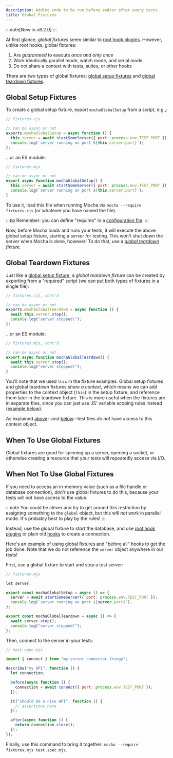 ```yaml
---
description: Adding code to be run before and/or after every tests.
title: Global Fixtures
---
```


:::note[New in v8.2.0]
:::

At first glance, _global fixtures_ seem similar to [root hook plugins](/next/features/root-hook-plugins).
However, unlike root hooks, global fixtures:

1. Are _guaranteed_ to execute _once and only once_
1. Work identically parallel mode, watch mode, and serial mode
1. Do not share a context with tests, suites, or other hooks

There are two types of global fixtures: [global setup fixtures](#global-setup-fixtures) and [global teardown fixtures](#global-teardown-fixtures).

## Global Setup Fixtures

To create a global setup fixture, export `mochaGlobalSetup` from a script, e.g.,:

```js
// fixtures.cjs

// can be async or not
exports.mochaGlobalSetup = async function () {
  this.server = await startSomeServer({ port: process.env.TEST_PORT });
  console.log(`server running on port ${this.server.port}`);
};
```

...or an ES module:

```js
// fixtures.mjs

// can be async or not
export async function mochaGlobalSetup() {
  this.server = await startSomeServer({ port: process.env.TEST_PORT });
  console.log(`server running on port ${this.server.port}`);
}
```

To use it, load this file when running Mocha via `mocha --require fixtures.cjs` (or whatever you have named the file).

:::tip
Remember: you can define "requires" in a [configuration file](/next/running/configuring).
:::

Now, before Mocha loads and runs your tests, it will execute the above global setup fixture, starting a server for testing.
This won't shut _down_ the server when Mocha is done, however!
To do that, use a _[global teardown fixture](#global-teardown-fixtures)_.

## Global Teardown Fixtures

Just like a [global setup fixture](#global-setup-fixtures), a _global teardown fixture_ can be created by exporting from a "required" script (we can put both types of fixtures in a single file):

```js
// fixtures.cjs, cont'd

// can be async or not
exports.mochaGlobalTeardown = async function () {
  await this.server.stop();
  console.log("server stopped!");
};
```

...or an ES module:

```js
// fixtures.mjs, cont'd

// can be async or not
export async function mochaGlobalTeardown() {
  await this.server.stop();
  console.log("server stopped!");
}
```

You'll note that we used `this` in the fixture examples.
Global setup fixtures and global teardown fixtures _share a context_, which means we can add properties to the context object (`this`) in the setup fixture, and reference them later in the teardown fixture.
This is more useful when the fixtures are in separate files, since you can just use JS' variable scoping rules instead ([example below](#when-not-to-use-global-fixtures)).

As explained [above](#_top)--and [below](#when-not-to-use-global-fixtures)--test files _do not_ have access to this context object.

## When To Use Global Fixtures

Global fixtures are good for spinning up a server, opening a socket, or otherwise creating a resource that your tests will repeatedly access via I/O.

## When Not To Use Global Fixtures

If you need to access an in-memory value (such as a file handle or database connection), _don't_ use global fixtures to do this, because your tests will not have access to the value.

:::note
You could be clever and try to get around this restriction by assigning something to the `global` object, but this will _not_ work in parallel mode.
It's probably best to play by the rules!
:::

Instead, use the global fixture to _start_ the database, and use [root hook plugins](/next/features/root-hook-plugins) or plain old [hooks](/next/features/hooks) to create a connection.

Here's an example of using global fixtures and "before all" hooks to get the job done.
Note that we do not reference the `server` object anywhere in our tests!

First, use a global fixture to start and stop a test server:

```js
// fixtures.mjs

let server;

export const mochaGlobalSetup = async () => {
  server = await startSomeServer({ port: process.env.TEST_PORT });
  console.log(`server running on port ${server.port}`);
};

export const mochaGlobalTeardown = async () => {
  await server.stop();
  console.log("server stopped!");
};
```

Then, connect to the server in your tests:

```js
// test.spec.mjs

import { connect } from "my-server-connector-thingy";

describe("my API", function () {
  let connection;

  before(async function () {
    connection = await connect({ port: process.env.TEST_PORT });
  });

  it("should be a nice API", function () {
    // assertions here
  });

  after(async function () {
    return connection.close();
  });
});
```

Finally, use this command to bring it together: `mocha --require fixtures.mjs test.spec.mjs`.
